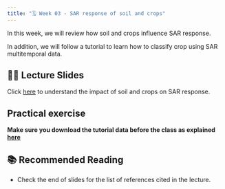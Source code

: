 ```yaml
---
title: "🗓️ Week 03 - SAR response of soil and crops"
---
```


In this  week, we will review  how soil and crops influence SAR response.


In addition, we will follow a tutorial to learn how to classify crop using SAR multitemporal data.


## 👨‍🏫 Lecture Slides 

Click [here](https://drive.google.com/file/d/15GIAV-TyYZ5NklJYCqq2Ad458RADKDHn/view) to understand the impact of soil and crops on SAR response.

## Practical exercise

**Make sure you  download the tutorial  data before the class as explained [here](lab.qmd)**


## 📚 Recommended Reading

- Check the end of slides for the list of references cited in the lecture.

